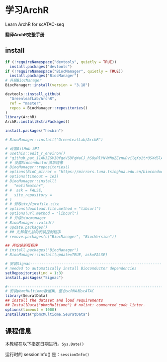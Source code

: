 # 学习ArchR {.unnumbered}
Learn ArchR for scATAC-seq

**翻译ArchR完整手册**

## install
```r
if (!requireNamespace("devtools", quietly = TRUE))
  install.packages("devtools")
if (!requireNamespace("BiocManager", quietly = TRUE))
  install.packages("BiocManager")
# 升级BiocManager
BiocManager::install(version = "3.18")

devtools::install_github(
  "GreenleafLab/ArchR",
  ref = "master",
  repos = BiocManager::repositories()
)
library(ArchR)
ArchR::installExtraPackages()

install.packages("hexbin")
```

```r
# BiocManager::install("GreenleafLab/ArchR")

# 设置GitHub API
# usethis::edit_r_environ()
# "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"
# # 设置Bioconductor清华镜像
# BiocManager::repositories()
# options(BioC_mirror = "https://mirrors.tuna.tsinghua.edu.cn/bioconductor")
# options(timeout = 1e3)
# BiocManager::install(
#   "motifmatchr",
# #  ask = FALSE,
#   site_repository = 
# )
# # 修改etc/Rprofile.site
# options(download.file.method = "libcurl")
# options(url.method = "libcurl")
# # 升级biocmanager
# BiocManager::valid()
# update.packages()
# ## 先卸载先前的安装控制程序
# remove.packages(c("BiocManager", "BiocVersion"))

## 再安装新版程序
# install.packages("BiocManager")
# BiocManager::install(update=TRUE, ask=FALSE)

# 安装Signac--------------------------------------------------------------------
# needed to automatically install Bioconductor dependencies
setRepositories(ind = 1:3)
install.packages("Signac")

#-------------------------------------------------------------------------------
# 安装pbmcMultiome数据集，整合scRNA和scATAC
library(SeuratData)
## install the dataset and load requirements
## InstallData("pbmcMultiome") # nolint: commented_code_linter.
options(timeout = 1000)
InstallData("pbmcMultiome.SeuratData")
```

## 课程信息
本教程在以下指定日期进行。`Sys.Date()`

运行时的 sessionInfo() 是：`sessionInfo()`